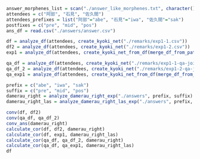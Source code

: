 ```r
answer_morphenes_list = scan("./answer_like_morphenes.txt", character(), quote = "")
attendees = c("阿部", "石見", "佐久間")
attendees_prefixes = list("阿部"="abe", "石見"="iwa", "佐久間"="sak")
postfixes = c("pre", "mid", "pos")
ans_df = read.csv("./answers/answer.csv")
```

```r
df = analyze_df(attendees, create_kyoki_net("./remarks/exp1-1.csv"))
df2 = analyze_df(attendees, create_kyoki_net("./remarks/exp1-2.csv"))
exp1 = analyze_df(attendees, create_kyoki_net_from_df(merge_df_from_path("./remarks/exp1-1.csv", "./remarks/exp1-2.csv")))

qa_df = analyze_df(attendees, create_kyoki_net("./remarks/exp1-1-qa-joined.csv"))
qa_df_2 = analyze_df(attendees, create_kyoki_net("./remarks/exp1-2-qa-joined.csv"))
qa_exp1 = analyze_df(attendees, create_kyoki_net_from_df(merge_df_from_path("./remarks/exp1-1-qa-joined.csv", "./remarks/exp1-2-qa-joined.csv")))
```

```r
prefix = c("abe", "iwa", "sak")
suffix = c("pre", "mid", "pos")
damerau_right = analyze_damerau_right_exp("./answers", prefix, suffix)
damerau_right_las = analyze_damerau_right_las_exp("./answers", prefix, suffix)

conv(df, df2)
conv(qa_df, qa_df_2)
conv_ans(damerau_right)
calculate_cor(df, df2, damerau_right)
calculate_cor(df, exp1, damerau_right_las)
calculate_cor(qa_df, qa_df_2, damerau_right)
calculate_cor(qa_df, qa_exp1, damerau_right_las)
df
```

